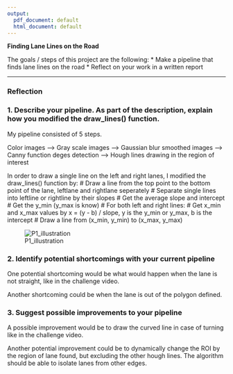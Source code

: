 ```yaml
---
output:
  pdf_document: default
  html_document: default
---
```

**Finding Lane Lines on the Road**

The goals / steps of this project are the following:
* Make a pipeline that finds lane lines on the road
* Reflect on your work in a written report


---

### Reflection

### 1. Describe your pipeline. As part of the description, explain how you modified the draw_lines() function.

My pipeline consisted of 5 steps. 

Color images --> Gray scale images --> Gaussian blur smoothed images --> Canny function deges detection --> Hough lines drawing in the region of interest

In order to draw a single line on the left and right lanes, I modified the draw_lines() function by:
# Draw a line from the top point to the bottom point of the lane, leftlane and rightlane seperately
    # Separate single lines into leftline or rightline by their slopes
    # Get the average slope and intercept
    # Get the y_min (y_max is know)
    # For both left and right lines:
        # Get x_min and x_max values by x = (y - b) / slope, y is the y_min or             y_max, b is the intercept 
        # Draw a line from (x_min, y_min) to (x_max, y_max)

![P1_illustration](./examples/P1_illustration.jpg)

### 2. Identify potential shortcomings with your current pipeline

One potential shortcoming would be what would happen when the lane is not straight, like in the challenge video. 

Another shortcoming could be when the lane is out of the polygon defined. 


### 3. Suggest possible improvements to your pipeline

A possible improvement would be to draw the curved line in case of turning like in the challenge video. 

Another potential improvement could be to dynamically change the ROI by the region of lane found, but excluding the other hough lines. The algorithm should be able to isolate lanes from other edges. 



